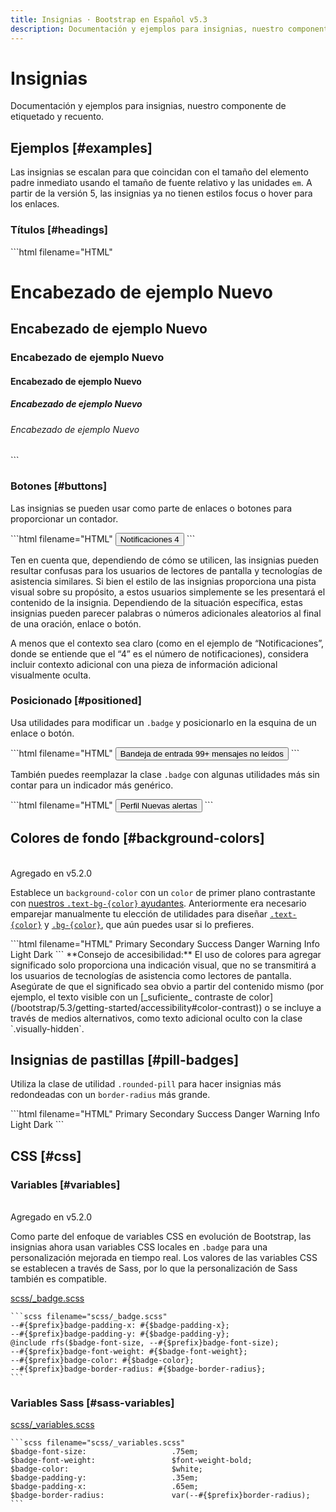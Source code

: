 ```yaml
---
title: Insignias · Bootstrap en Español v5.3
description: Documentación y ejemplos para insignias, nuestro componente de etiquetado y recuento.
---
```


# Insignias

Documentación y ejemplos para insignias, nuestro componente de etiquetado y recuento.

Ejemplos [#examples]
---------------------

Las insignias se escalan para que coincidan con el tamaño del elemento padre inmediato usando el tamaño de fuente relativo y las unidades `em`. A partir de la versión 5, las insignias ya no tienen estilos focus o hover para los enlaces.

### Títulos [#headings]

<DemoIframe path="/demos/bootstrap/5.3/components/badge/examples.html">
    ```html filename="HTML"
    <h1>Encabezado de ejemplo <span class="badge bg-secondary">Nuevo</span></h1>
    <h2>Encabezado de ejemplo <span class="badge bg-secondary">Nuevo</span></h2>
    <h3>Encabezado de ejemplo <span class="badge bg-secondary">Nuevo</span></h3>
    <h4>Encabezado de ejemplo <span class="badge bg-secondary">Nuevo</span></h4>
    <h5>Encabezado de ejemplo <span class="badge bg-secondary">Nuevo</span></h5>
    <h6>Encabezado de ejemplo <span class="badge bg-secondary">Nuevo</span></h6>
    ```
</DemoIframe>

### Botones [#buttons]

Las insignias se pueden usar como parte de enlaces o botones para proporcionar un contador.

<DemoIframe path="/demos/bootstrap/5.3/components/badge/buttons.html">
    ```html filename="HTML"
    <button type="button" class="btn btn-primary">
        Notificaciones <span class="badge text-bg-secondary">4</span>
    </button>
    ```
</DemoIframe>

Ten en cuenta que, dependiendo de cómo se utilicen, las insignias pueden resultar confusas para los usuarios de lectores de pantalla y tecnologías de asistencia similares. Si bien el estilo de las insignias proporciona una pista visual sobre su propósito, a estos usuarios simplemente se les presentará el contenido de la insignia. Dependiendo de la situación específica, estas insignias pueden parecer palabras o números adicionales aleatorios al final de una oración, enlace o botón.

A menos que el contexto sea claro (como en el ejemplo de “Notificaciones”, donde se entiende que el “4” es el número de notificaciones), considera incluir contexto adicional con una pieza de información adicional visualmente oculta.

### Posicionado [#positioned]

Usa utilidades para modificar un `.badge` y posicionarlo en la esquina de un enlace o botón.

<DemoIframe path="/demos/bootstrap/5.3/components/badge/positioned-1.html">
    ```html filename="HTML"
    <button type="button" class="btn btn-primary position-relative">
        Bandeja de entrada
        <span class="position-absolute top-0 start-100 translate-middle badge rounded-pill bg-danger">
            99+
            <span class="visually-hidden">mensajes no leídos</span>
        </span>
    </button>
    ```
</DemoIframe>

También puedes reemplazar la clase `.badge` con algunas utilidades más sin contar para un indicador más genérico.

<DemoIframe path="/demos/bootstrap/5.3/components/badge/positioned-2.html">
    ```html filename="HTML"
    <button type="button" class="btn btn-primary position-relative">
        Perfil
        <span
            class="position-absolute top-0 start-100 translate-middle p-2 bg-danger border border-light rounded-circle">
            <span class="visually-hidden">Nuevas alertas</span>
        </span>
    </button>
    ```
</DemoIframe>

Colores de fondo [#background-colors]
--------------------------------------

<br/>
<span className="py-1 px-3 text-green-700 border border-green-700 rounded-md">Agregado en v5.2.0</span>

Establece un `background-color` con un `color` de primer plano contrastante con [nuestros `.text-bg-{color}` ayudantes](/bootstrap/5.3/helpers/color-background/). Anteriormente era necesario emparejar manualmente tu elección de utilidades para diseñar [`.text-{color}`](/bootstrap/5.3/utilities/colors/) y [`.bg-{color}`](/bootstrap/5.3/utilities/background/), que aún puedes usar si lo prefieres.

<DemoIframe path="/demos/bootstrap/5.3/components/badge/background-colors.html">
    ```html filename="HTML"
    <span class="badge text-bg-primary">Primary</span>
    <span class="badge text-bg-secondary">Secondary</span>
    <span class="badge text-bg-success">Success</span>
    <span class="badge text-bg-danger">Danger</span>
    <span class="badge text-bg-warning">Warning</span>
    <span class="badge text-bg-info">Info</span>
    <span class="badge text-bg-light">Light</span>
    <span class="badge text-bg-dark">Dark</span>
    ```
</DemoIframe>

<Callout type="info" emoji="">
**Consejo de accesibilidad:** El uso de colores para agregar significado solo proporciona una indicación visual, que no se transmitirá a los usuarios de tecnologías de asistencia como lectores de pantalla. Asegúrate de que el significado sea obvio a partir del contenido mismo (por ejemplo, el texto visible con un [_suficiente_ contraste de color](/bootstrap/5.3/getting-started/accessibility#color-contrast)) o se incluye a través de medios alternativos, como texto adicional oculto con la clase `.visually-hidden`.
</Callout>

Insignias de pastillas [#pill-badges]
--------------------------------------

Utiliza la clase de utilidad `.rounded-pill` para hacer insignias más redondeadas con un `border-radius` más grande.

<DemoIframe path="/demos/bootstrap/5.3/components/badge/pill-badges.html">
    ```html filename="HTML"
    <span class="badge rounded-pill text-bg-primary">Primary</span>
    <span class="badge rounded-pill text-bg-secondary">Secondary</span>
    <span class="badge rounded-pill text-bg-success">Success</span>
    <span class="badge rounded-pill text-bg-danger">Danger</span>
    <span class="badge rounded-pill text-bg-warning">Warning</span>
    <span class="badge rounded-pill text-bg-info">Info</span>
    <span class="badge rounded-pill text-bg-light">Light</span>
    <span class="badge rounded-pill text-bg-dark">Dark</span>
    ```
</DemoIframe>

CSS [#css]
-----------

### Variables [#variables]

<br/>
<span className="py-1 px-3 text-green-700 border border-green-700 rounded-md">Agregado en v5.2.0</span>

Como parte del enfoque de variables CSS en evolución de Bootstrap, las insignias ahora usan variables CSS locales en `.badge` para una personalización mejorada en tiempo real. Los valores de las variables CSS se establecen a través de Sass, por lo que la personalización de Sass también es compatible.

[scss/_badge.scss](https://github.com/twbs/bootstrap/blob/v5.3.2/scss/_badge.scss)

    ```scss filename="scss/_badge.scss"
    --#{$prefix}badge-padding-x: #{$badge-padding-x};
    --#{$prefix}badge-padding-y: #{$badge-padding-y};
    @include rfs($badge-font-size, --#{$prefix}badge-font-size);
    --#{$prefix}badge-font-weight: #{$badge-font-weight};
    --#{$prefix}badge-color: #{$badge-color};
    --#{$prefix}badge-border-radius: #{$badge-border-radius};
    ```

### Variables Sass [#sass-variables]

[scss/_variables.scss](https://github.com/twbs/bootstrap/blob/v5.3.2/scss/_variables.scss)

    ```scss filename="scss/_variables.scss"
    $badge-font-size:                   .75em;
    $badge-font-weight:                 $font-weight-bold;
    $badge-color:                       $white;
    $badge-padding-y:                   .35em;
    $badge-padding-x:                   .65em;
    $badge-border-radius:               var(--#{$prefix}border-radius);
    ```